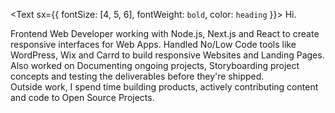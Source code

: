<Text sx={{ fontSize: [4, 5, 6], fontWeight: `bold`, color: `heading` }}>
  Hi.
</Text>

Frontend Web Developer working with Node.js, Next.js and React to create responsive interfaces for Web Apps. Handled No/Low Code tools like WordPress, Wix and Carrd to build responsive Websites and Landing Pages. <br /> 
Also worked on Documenting ongoing projects, Storyboarding project concepts and testing the deliverables before they're shipped. <br /> 
Outside work, I spend time building products, actively contributing content and code to Open Source Projects.